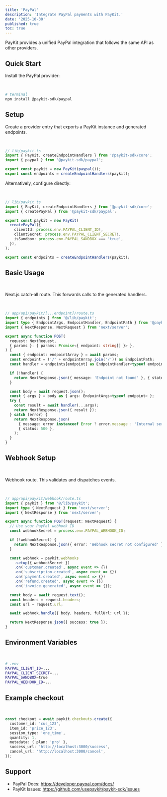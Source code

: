 ```yaml
---
title: 'PayPal'
description: 'Integrate PayPal payments with PayKit.'
date: '2025-10-30'
published: true
toc: true
---
```


PayKit provides a unified PayPal integration that follows the same API as other providers.

## Quick Start

Install the PayPal provider:

<br />

```bash
# terminal
npm install @paykit-sdk/paypal
```

## Setup

Create a provider entry that exports a PayKit instance and generated endpoints.

<br />

```typescript
// lib/paykit.ts
import { PayKit, createEndpointHandlers } from '@paykit-sdk/core';
import { paypal } from '@paykit-sdk/paypal';

export const paykit = new PayKit(paypal());
export const endpoints = createEndpointHandlers(paykit);
```

Alternatively, configure directly:

<br />

```typescript
// lib/paykit.ts
import { PayKit, createEndpointHandlers } from '@paykit-sdk/core';
import { createPayPal } from '@paykit-sdk/paypal';

export const paykit = new PayKit(
  createPayPal({
    clientId: process.env.PAYPAL_CLIENT_ID!,
    clientSecret: process.env.PAYPAL_CLIENT_SECRET!,
    isSandbox: process.env.PAYPAL_SANDBOX === 'true',
  }),
);

export const endpoints = createEndpointHandlers(paykit);
```

## Basic Usage

<br />

Next.js catch‑all route. This forwards calls to the generated handlers.

<br />

```typescript
// app/api/paykit/[...endpoint]/route.ts
import { endpoints } from '@/lib/paykit';
import type { EndpointArgs, EndpointHandler, EndpointPath } from '@paykit-sdk/core';
import { NextResponse, NextRequest } from 'next/server';

export async function POST(
  request: NextRequest,
  { params }: { params: Promise<{ endpoint: string[] }> },
) {
  const { endpoint: endpointArray } = await params;
  const endpoint = ('/' + endpointArray.join('/')) as EndpointPath;
  const handler = endpoints[endpoint] as EndpointHandler<typeof endpoint>;

  if (!handler) {
    return NextResponse.json({ message: 'Endpoint not found' }, { status: 404 });
  }

  const body = await request.json();
  const { args } = body as { args: EndpointArgs<typeof endpoint> };
  try {
    const result = await handler(...args);
    return NextResponse.json({ result });
  } catch (error) {
    return NextResponse.json(
      { message: error instanceof Error ? error.message : 'Internal server error' },
      { status: 500 },
    );
  }
}
```

## Webhook Setup

<br />

Webhook route. This validates and dispatches events.

<br />

```typescript
// app/api/paykit/webhook/route.ts
import { paykit } from '@/lib/paykit';
import type { NextRequest } from 'next/server';
import { NextResponse } from 'next/server';

export async function POST(request: NextRequest) {
  // Use your PayPal webhook ID
  const webhookSecret = process.env.PAYPAL_WEBHOOK_ID;

  if (!webhookSecret) {
    return NextResponse.json({ error: 'Webhook secret not configured' }, { status: 500 });
  }

  const webhook = paykit.webhooks
    .setup({ webhookSecret })
    .on('customer.created', async event => {})
    .on('subscription.created', async event => {})
    .on('payment.created', async event => {})
    .on('refund.created', async event => {})
    .on('invoice.generated', async event => {});

  const body = await request.text();
  const headers = request.headers;
  const url = request.url;

  await webhook.handle({ body, headers, fullUrl: url });

  return NextResponse.json({ success: true });
}
```

## Environment Variables

<br />

```bash
# .env
PAYPAL_CLIENT_ID=...
PAYPAL_CLIENT_SECRET=...
PAYPAL_SANDBOX=true
PAYPAL_WEBHOOK_ID=...
```

## Example checkout

<br />

```typescript
const checkout = await paykit.checkouts.create({
  customer_id: 'cus_123',
  item_id: 'price_123',
  session_type: 'one_time',
  quantity: 1,
  metadata: { plan: 'pro' },
  success_url: 'http://localhost:3000/success',
  cancel_url: 'http://localhost:3000/cancel',
});
```

## Support

- PayPal Docs: https://developer.paypal.com/docs/
- PayKit Issues: https://github.com/usepaykit/paykit-sdk/issues
